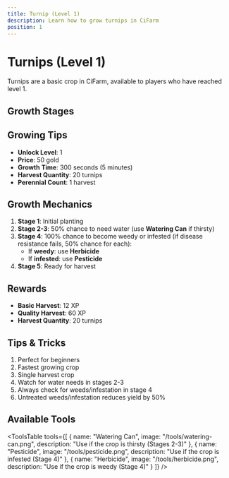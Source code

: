 ```yaml
---
title: Turnip (Level 1)
description: Learn how to grow turnips in CiFarm
position: 1
---
```



# Turnips (Level 1)

Turnips are a basic crop in CiFarm, available to players who have reached level 1.

## Growth Stages

<GrowthStages type="crop" name="turnip" stages={5} />

## Growing Tips

- **Unlock Level**: 1
- **Price**: 50 gold
- **Growth Time**: 300 seconds (5 minutes)
- **Harvest Quantity**: 20 turnips
- **Perennial Count**: 1 harvest

## Growth Mechanics

1. **Stage 1**: Initial planting
2. **Stage 2-3**: 50% chance to need water (use **Watering Can** if thirsty)
3. **Stage 4**: 100% chance to become weedy or infested (if disease resistance fails, 50% chance for each):
   - If **weedy**: use **Herbicide**
   - If **infested**: use **Pesticide**
4. **Stage 5**: Ready for harvest

## Rewards

- **Basic Harvest**: 12 XP
- **Quality Harvest**: 60 XP
- **Harvest Quantity**: 20 turnips

## Tips & Tricks

1. Perfect for beginners
2. Fastest growing crop
3. Single harvest crop
4. Watch for water needs in stages 2-3
5. Always check for weeds/infestation in stage 4
6. Untreated weeds/infestation reduces yield by 50%

## Available Tools

<ToolsTable 
  tools={[
    {
      name: "Watering Can",
      image: "/tools/watering-can.png",
      description: "Use if the crop is thirsty (Stages 2-3)"
    },
    {
      name: "Pesticide",
      image: "/tools/pesticide.png",
      description: "Use if the crop is infested (Stage 4)"
    },
    {
      name: "Herbicide",
      image: "/tools/herbicide.png",
      description: "Use if the crop is weedy (Stage 4)"
    }
  ]} 
/> 